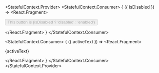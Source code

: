 
<StatefulContext.Provider>
  <StatefulContext.Consumer>
    {
      ({ isDisabled }) =>
      	<React.Fragment>
	        <Toggle defaultValue={false} name="isDisabled"></Toggle>
	        <p>
	          <button disabled={isDisabled}>
	            This button is {isDisabled ? 'disabled' : 'enabled'}
	          </button>
	        </p>
	      </React.Fragment>
    }
  </StatefulContext.Consumer>

  <StatefulContext.Consumer>
    {
      ({ activeText }) =>
        <React.Fragment>
          <Text defaultValue="Lorem hipsum" label="Active Text" name="activeText"></Text>
          <p>{activeText}</p>
        </React.Fragment>
    }
  </StatefulContext.Consumer>
</StatefulContext.Provider>

